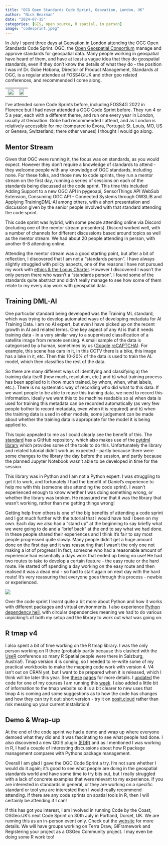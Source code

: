 ```yaml
---
title: "OCG Open Standards Code Sprint, Geovation, London, UK"
author: "Nick Bearman"
date: "2024-07-15"
categories: [GIS, open source, R spatial, in person]
image: "codesprint.jpeg"
---
```


In July I spent three days at [Geovation](https://geovation.uk/) in London attending the OGC Open Standards Code Sprint. OGC, the [Open Geospatial Consortium](https://www.ogc.org/) manage and approve standards for geospatial data. Many people working in geospatial have heard of them, and have at least a vague idea that they do geospatial standards, even if they don't know the details of what they do - the position I was in! Dr. Gobe Hobona, Director of Product Management, Standards at OGC, is a regular attendee at FOSS4G:UK and other geo related conferences, and recommended I come along.

|     |     |
|-----|-----|
|  ![](nick-at-geovation.jpeg){fig-alt="At Geovation!" fig-align="left" width="100%"}  |  ![](geovation.jpeg){fig-alt="Deck chairs at Geovation" fig-align="right" width="87%"}   |

I've attended some Code Sprints before, including FOSS4G 2022 in Florence but I had never attended a OGC Code Sprint before. They run 4 or 5 a year, each with a different theme, and run one every year in London, usually at Geovation. Gobe had recommended I attend, and as London is relatively accessible for me (compared to Évora, Portugal; St. Louis, MO, US or Geneva, Switzerland; there other venues) I thought I would go along.

## Mentor Stream

Given that OGC were running it, the focus was on standards, as you would expect. However they don't require a knowledge of standards to attend - they welcome people with any knowledge of OGC standards, including none. For these folks, and those new to code sprints, they run a mentor stream on the first day, running a series of sessions on each of the standards being discussed at the code sprint. This time this included Adding Support to a new OGC API in pygeoapi, SensorThings API WebSub Extension, Consuming OGC API - Connected Systems through OWSLIB and Applying TrainingDML-AI among others, with a short presentation and discussion given by the senior people involved with that standard attending the code sprint.

This code sprint was hybrid, with some people attending online via Discord (including one of the mentor stream presenters). Discord worked well, with a number of channels for different discussions based around topics as well as the mentor stream. We had about 20 people attending in person, with another 6-8 attending online.

Attending the mentor stream was a good starting point, but after a bit of reflection, I discovered that I am not a "standards person". I have always slightly struggled with policy aspects, one of the reasons I have not pursued my work with [ethics & the Locus Charter](../2023-05-geoai-digital-twins/index.html). However I discovered I wasn't the only person there who wasn't a "standards person". I found some of the standards quite abstract and didn't really manage to see how some of them relate to my every day work with geospatial data.

## Training DML-AI

One particular standard being developed was the Training ML standard, which was trying to develop automated ways of developing metadata for AI Training Data. I am no AI expert, but even I have picked up on the recent growth in AI and related terms. One key aspect of any AI is that it needs training data - in a very similar way to a supervised classification of a satellite image from remote sensing. A small sample of the data is categorised by a human, sometimes by us ([Google](https://www.techradar.com/news/captcha-if-you-can-how-youve-been-training-ai-for-years-without-realising-it) [reCAPTCHA](https://www.google.com/recaptcha/intro/?zbcode=inc5000)). For example, this scene has cars in it, in this CCTV there is a bike, this image has a lake in it, etc. Then this 10-20% of the data is used to train the AL model, which then classifies the rest of the data.

So there are many different ways of identifying and classifying a) the training data itself (how much, resolution, etc.) and b) what training process has been applied to it (how much trained, by whom, when, what labels, etc.). There is no systematic way of recording who did what to this data. If we want people to be able to reuse this training data, we need to record this information. Ideally we want this to be machine readable so a) when data is used for training this metadata can be recorded automatically (as very few people bother to record metadata, even when it is required) and b) when the training data is used in other models, some judgement can be made about whether the training data is appropriate for the model it is being applied to.

This topic appealed to me as I could clearly see the benefit of this. The [standard](https://github.com/opengeospatial/TrainingDML-AI_SWG) has a GitHub repository, which also makes use of the [pytdml library](https://github.com/openrsgis/pytdml) which provides some of the tools to do this. Unfortunately the library and related tutorial didn't work as expected - partly because there were some changes to the library the day before the session, and partly because the planned Jupyter Notebook wasn't able to be developed in time for the session.

This library was in Python and I am not a Python expert. I was struggling to get it to work, and fortunately I had the benefit of Daniel's experience to help me with this (someone else attending the code sprint). I wasn't experienced enough to know whether I was doing something wrong, or whether the library was broken. He reassured me that it was the library that wasn't working, rather than me getting things wrong!

Getting help from others is one of the big benefits of attending a code sprint and I got much further with the tutorial that I would have had I been on my own. Each day we also had a "stand up" at the beginning to say briefly what we were going to do and a "brief back" at the end to say what we had done. In these people shared their experiences and I think it's fair to say most people progressed quite slowly. Many people didn't get a huge amount done on the first day and it was reassuring that I wasn't the only one not making a lot of progress! In fact, someone who had a reasonable amount of experience had essentially a days work that ended up being no use! He had two routes to take to develop a certain feature - the easy route or the hard route. He started off spending a day working on the easy route and then realised it was a dead end - so had to start again on next day with the hard route! It's very reassuring that everyone goes through this process - newbie or experienced.

![](codesprint.jpeg){fig-alt="Getting help and networking at the code sprint" fig-align="left"}

Over the code sprint I learnt quite a bit more about Python and how it works with different packages and virtual environments. I also experience [Python dependency hell](https://medium.com/knerd/the-nine-circles-of-python-dependency-hell-481d53e3e025), with circular dependencies meaning we had to do various unpicking's of both my setup and the library to work out what was going on.

## R tmap v4

I also spent a bit of time working on the R tmap library. I was the only person working on R there (probably partly because this clashed with the [UseR](https://events.linuxfoundation.org/user/) conference so many R Spatial people were there in Salzburg, Austria!). Tmap version 4 is coming, so I needed to re-write some of my practical workbooks to make the mapping code work with version 4. V4 isn't out on CRAN yet, but I want to be prepared when it is released, which I think will be later this year. See [these](https://r-tmap.github.io/tmap/) [pages](https://mtennekes.github.io/tmap4/) for more details. I [updated](https://github.com/nickbearman/confident-spatial-analysis/commit/5ebcce53abe68164d03481bcfd3eceb6c70e23b3) the code for one of my courses I am running this [week](https://nickbearman.github.io/training-courses.html#confident-spatial-analysis-and-statistics-in-r-geoda). I also added a little bit of information to the tmap website so it is a bit clearer to new uses that tmap 4 is coming and some suggestions as to how the code has changes and how they can try it out: short version - try it on [posit.cloud](https://posit.cloud) rather than risk messing up your current installation!

## Demo & Wrap-up

At the end of the code sprint we had a demo and wrap up where everyone demoed what they did and it was fascinating to see what people had done. I also discovered a new QGIS plugin [(EDR)](https://www.linkedin.com/pulse/met-office-introduces-qgis-ogc-edr-plugin-matt-wardle-axgpe/) and as I mentioned I was working in R, I had a couple of interesting discussions about how R package management compares with Pythons package management.

Overall I am glad I gave the OGC Code Sprint a try. I'm not sure whether I would do it again; it's good to see what people are doing in the geospatial standards world and have some time to try bits out, but I really struggled with a lack of concrete examples that were relevant to my experience. If you are interested in standards in general, or they are working on a specific standard or tool you are interested then I would really recommend attending. If there are any code sprints on spatial tools in R, then I will certainly be attending if I can!

If this has got you interest, I am involved in running Code by the Coast, OSGeo:UK's next Code Sprint on 30th July in Portland, Dorset, UK. We are running this as an in-person event only. Check out the [website](https://uk.osgeo.org/code-sprint-2024.html) for more details. We will have groups working on Terra Draw, GIFramework and Registering your project as a OSGeo Community project. I may even be doing some R work too!
